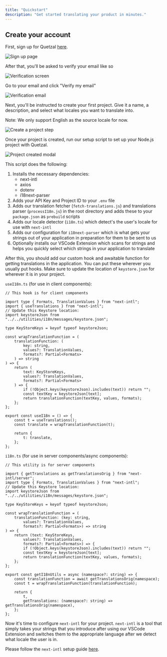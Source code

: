 ```yaml
---
title: "Quickstart"
description: "Get started translating your product in minutes."
---
```


## Create your account

First, sign up for Quetzal [here](https://getquetzal.com/handler/signup).

![Sign up page](/images/signup.png)

After that, you'll be asked to verify your email like so

![Verification screen](/images/verify-email-screen.png)

Go to your email and click "Verify my email"

![Verification email](/images/verification-email.png)

Next, you'll be instructed to create your first project. Give it a name, a description, and select what locales you want to translate into.

Note: We only support English as the source locale for now.

![Create a project step](/images/create-project-step.png)

Once your project is created, run our setup script to set up your Node.js project with Quetzal.

![Project created modal](/images/project-created-modal.png)

This script does the following:

1. Installs the necessary dependencies:
    - next-intl
    - axios
    - dotenv
    - i18next-parser
2. Adds your API Key and Project ID to your `.env` file
3. Adds our translation fetcher (`fetch-translations.js`) and translations parser (`processI18n.js`) in the root directory and adds these to your `package.json` as `prebuild` scripts
4. Adds our locale detector (`i18n.ts`) which detect's the user's locale for use with `next-intl`
5. Adds our configuration for `i18next-parser` which is what gets your strings out of your application in preparation for them to be sent to us
6. Optionally installs our VSCode Extension which scans for strings and helps you quickly select which strings in your application to translate

After this, you should add our custom hook and awaitable function for getting translations in the application. You can put these wherever you usually put hooks. Make sure to update the location of `keystore.json` for wherever it is in your project.

`useI18n.ts` (for use in client components):

```
// This hook is for client components

import type { Formats, TranslationValues } from "next-intl";
import { useTranslations } from "next-intl";
// Update this Keystore location:
import keystoreJson from "../../utilities/i18n/messages/keystore.json";

type KeyStoreKeys = keyof typeof keystoreJson;

const wrapTranslationFunction = (
    translationFunction: (
        key: string,
        values?: TranslationValues,
        formats?: Partial<Formats>
    ) => string
) => {
    return (
        text: KeyStoreKeys,
        values?: TranslationValues,
        formats?: Partial<Formats>
    ) => {
        if (!Object.keys(keystoreJson).includes(text)) return "";
        const textKey = keystoreJson[text];
        return translationFunction(textKey, values, formats);
    };
};

export const useI18n = () => {
    const t = useTranslations();
    const translate = wrapTranslationFunction(t);

    return {
        t: translate,
    };
};
```

`i18n.ts` (for use in server components/async components):

```
// This utility is for server components

import { getTranslations as getTranslationsOrig } from "next-intl/server";
import type { Formats, TranslationValues } from "next-intl";
// Update this Keystore location:
import keystoreJson from "../../utilities/i18n/messages/keystore.json";

type KeyStoreKeys = keyof typeof keystoreJson;

const wrapTranslationFunction = (
    translationFunction: (key: string,
        values?: TranslationValues,
        formats?: Partial<Formats>) => string
) => {
    return (text: KeyStoreKeys, 
        values?: TranslationValues,
        formats?: Partial<Formats>) => {
        if (!Object.keys(keystoreJson).includes(text)) return "";
        const textKey = keystoreJson[text];
        return translationFunction(textKey, values, formats);
    };
};

export const getI18nUtils = async (namespace?: string) => {
    const translationFunction = await getTranslationsOrig(namespace);
    const t = wrapTranslationFunction(translationFunction);

    return {
        t,
        getTranslations: (namespace?: string) => getTranslationsOrig(namespace),
    };
};
```

Now it's time to configure `next-intl` for your project. `next-intl` is a tool that simply takes your strings that you introduce after using our VSCode Extension and switches them to the appropriate language after we detect what locale the user is in.

Please follow the `next-intl` setup guide [here](https://next-intl-docs.vercel.app/docs/getting-started).